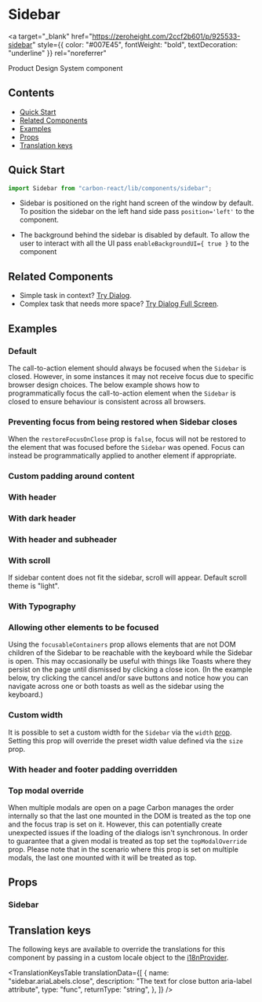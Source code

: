 

<Meta of={SidebarStories} />

# Sidebar

<a
  target="_blank"
  href="https://zeroheight.com/2ccf2b601/p/925533-sidebar"
  style={{ color: "#007E45", fontWeight: "bold", textDecoration: "underline" }}
  rel="noreferrer"
>
  Product Design System component
</a>

## Contents

- [Quick Start](#quick-start)
- [Related Components](#related-components)
- [Examples](#examples)
- [Props](#props)
- [Translation keys](#translation-keys)

## Quick Start

```javascript
import Sidebar from "carbon-react/lib/components/sidebar";
```

- Sidebar is positioned on the right hand screen of the window by default. To position the sidebar on the left hand side pass `position='left'` to the component.

- The background behind the sidebar is disabled by default. To allow the user to interact with all the UI pass `enableBackgroundUI={ true }` to the component

## Related Components

- Simple task in context? [Try Dialog](../?path=/docs/dialog--docs).
- Complex task that needs more space? [Try Dialog Full Screen](../?path=/docs/dialog-full-screen--docs).

## Examples

### Default

The call-to-action element should always be focused when the `Sidebar` is closed. However, in some instances it may not receive focus
due to specific browser design choices. The below example shows how to programmatically focus the call-to-action element when the `Sidebar` is closed
to ensure behaviour is consistent across all browsers.

<Canvas of={SidebarStories.DefaultStory} />

### Preventing focus from being restored when Sidebar closes

When the `restoreFocusOnClose` prop is `false`, focus will not be restored to the element that was focused before the `Sidebar` was opened.
Focus can instead be programmatically applied to another element if appropriate. 

<Canvas of={SidebarStories.RestoreFocusOnCloseStory} />

### Custom padding around content

<Canvas of={SidebarStories.CustomPaddingAroundContent} />

### With header

<Canvas of={SidebarStories.WithHeader} />

### With dark header

<Canvas of={SidebarStories.WithDarkHeader} />

### With header and subheader

<Canvas of={SidebarStories.WithHeaderAndSubheader} />

### With scroll

If sidebar content does not fit the sidebar, scroll will appear. Default scroll theme is "light".

<Canvas of={SidebarStories.WithScroll} />

### With Typography

<Canvas of={SidebarStories.WithTypography} />

### Allowing other elements to be focused

Using the `focusableContainers` prop allows elements that are not DOM children of the Sidebar to be reachable with the keyboard while the Sidebar is open.
This may occasionally be useful with things like Toasts where they persist on the page until dismissed by clicking a close icon.
(In the example below, try clicking the cancel and/or save buttons and notice how you can navigate across one or both toasts as well as the sidebar using the keyboard.)

<Canvas of={SidebarStories.OtherFocusableContainers} />

### Custom width

It is possible to set a custom width for the `Sidebar` via the `width` [prop](#props).
Setting this prop will override the preset width value defined via the `size` prop.

<Canvas of={SidebarStories.CustomWidth} />

### With header and footer padding overridden

<Canvas of={SidebarStories.WithHeaderAndFooterPadding} />

### Top modal override

When multiple modals are open on a page Carbon manages the order internally so that the last one mounted in the DOM
is treated as the top one and the focus trap is set on it. However, this can potentially
create unexpected issues if the loading of the dialogs isn't synchronous. In order to guarantee that a given
modal is treated as top set the `topModalOverride` prop. Please note that in the scenario where this prop is
set on multiple modals, the last one mounted with it will be treated as top.

<Canvas of={SidebarStories.TopModalOverride} />

## Props

### Sidebar

<ArgTypes of={SidebarStories} />

## Translation keys

The following keys are available to override the translations for this component by passing in a custom locale object to the
[i18nProvider](../?path=/docs/documentation-i18n--docs).

<TranslationKeysTable
  translationData={[
    {
      name: "sidebar.ariaLabels.close",
      description: "The text for close button aria-label attribute",
      type: "func",
      returnType: "string",
    },
  ]}
/>
